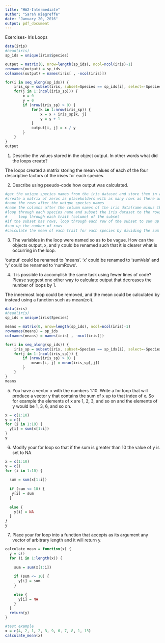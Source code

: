 ```yaml
---
title: "HW2-Intermediate"
author: "Sarah Wiegreffe"
date: "January 20, 2016"
output: pdf_document
---
```


Exercises- Iris Loops

```r
data(iris)
#head(iris)
sp_ids = unique(iris$Species)

output = matrix(0, nrow=length(sp_ids), ncol=ncol(iris)-1)
rownames(output) = sp_ids
colnames(output) = names(iris[ , -ncol(iris)])

for(i in seq_along(sp_ids)) {
    iris_sp = subset(iris, subset=Species == sp_ids[i], select=-Species)
    for(j in 1:(ncol(iris_sp))) {
        x = 0
        y = 0
        if (nrow(iris_sp) > 0) {
            for(k in 1:nrow(iris_sp)) {
                x = x + iris_sp[k, j]
                y = y + 1
            }
            output[i, j] = x / y 
        }
    }
}
output
```

1. Describe the values stored in the object output. In other words what did the loops create?

The loops created a matrix storing the mean values of each of the four descriptive factors of the irises for each species.

2. Describe using pseudo-code how output was calculated.

```r
#get the unique species names from the iris dataset and store them in a vector  
#create a matrix of zeros as placeholders with as many rows as there are unique species and as many columns as there are columns in the iris dataframe minus 1 (because Species is now a row, not a column)  
#name the rows after the unique species names  
#name the columns after the column names of the iris dataframe minus the last column  
#loop through each species name and subset the iris dataset to the rows of that species, removing the Species column since that is now redundant  
#     loop through each trait (column) of the subset  
#if the subset has rows, loop through each row of the subset to sum up the values of each row for each trait (column).  
#sum up the number of rows  
#calculate the mean of each trait for each species by dividing the sum of values by the number of rows 
```
        
3. The variables in the loop were named so as to be vague. How can the objects output, x, and y could be renamed such that it is clearer what is occurring in the loop.

'output' could be renamed to 'means'. 'x' could be renamed to 'sumVals' and 'y' could be renamed to 'numRows'.

4. It is possible to accomplish the same task using fewer lines of code? Please suggest one other way to calculate output that decreases the number of loops by 1.

The innermost loop could be removed, and the mean could be calculated by instead using a function such as mean(col).

```r
data(iris)
#head(iris)
sp_ids = unique(iris$Species)

means = matrix(0, nrow=length(sp_ids), ncol=ncol(iris)-1)
rownames(means) = sp_ids
colnames(means) = names(iris[ , -ncol(iris)])

for(i in seq_along(sp_ids)) {
    iris_sp = subset(iris, subset=Species == sp_ids[i], select=-Species)
    for(j in 1:(ncol(iris_sp))) {
        if (nrow(iris_sp) > 0) {
            means[i, j] = mean(iris_sp[,j])
        }
    }
}
means
```

5. You have a vector x with the numbers 1:10. Write a for loop that will produce a vector y that contains the sum of x up to that index of x. So for example the elements of x are 1, 2, 3, and so on and the elements of y would be 1, 3, 6, and so on.

```r
x = c(1:10)
y = c()
for (i in 1:10) {
  y[i] = sum(x[1:i])
}
y
```

6. Modify your for loop so that if the sum is greater than 10 the value of y is set to NA

```r
x = c(1:10)
y = c()
for (i in 1:10) {
  
  sum = sum(x[1:i])
  
  if (sum <= 10) {
   y[i] = sum
  }
  
  else {
    y[i] = NA
  }
}
y
```

7. Place your for loop into a function that accepts as its argument any vector of arbitrary length and it will return y.

```r
calculate_mean = function(x) {
  y = c()
  for (i in 1:length(x)) {
  
    sum = sum(x[1:i])
  
    if (sum <= 10) {
      y[i] = sum
    }
  
    else {
      y[i] = NA
    }
  }
  return(y)
}

#test example
x = c(4, 2, 1, 2, 3, 9, 6, 7, 8, 1, 13)
calculate_mean(x)
```
